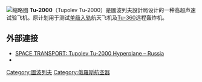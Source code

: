 {{多個問題|
{{request translation|time=2016-04-26T08:57:44+00:00}}
{{copyedit|time=2016-04-15T15:18:04+00:00}}
{{unreferenced|time=2016-04-15T15:18:04+00:00}}
}}
[[File:Tu-2000.jpg|缩略图]]
'''Tu-2000'''（Tupolev Tu-2000）是圖波列夫設計局设计的一种高超声速试验飞机。原计划用于测试[[单级入轨|单级入轨]]航天飞机及[[Tu-360|Tu-360]]远程轰炸机。

==外部連接==
{{commons category|Tupolev Tu-2000}}
* [https://web.archive.org/web/20091026144216/http://geocities.com/spacetransport/rlv-tu2000.html SPACE TRANSPORT: Tupolev Tu-2000 Hyperplane – Russia]
* {{cite web |url=http://astronautix.com/t/tu-2000.html |title=Tu-2000 |last= |first= |date= |website=Encyclopedia Astronautica |publisher=Mark Wade |access-date=2019-08-28 |quote=This Soviet equivalent to the US X-30 single-stage-to-orbit scramjet aerospaceplane began development in 1986. |archive-date=2020-10-21 |archive-url=https://web.archive.org/web/20201021131357/http://www.astronautix.com/t/tu-2000.html |dead-url=no }}

{{Tupolev aircraft}}

[[Category:圖波列夫|Category:圖波列夫]]
[[Category:俄羅斯航空器|Category:俄羅斯航空器]]